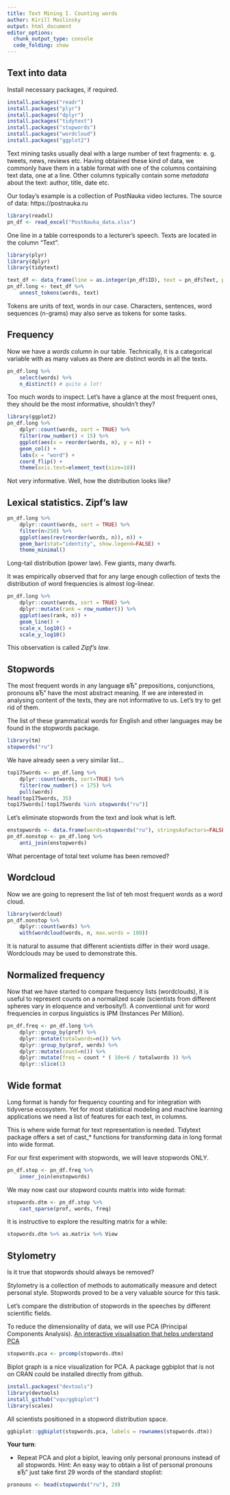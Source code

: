 ```yaml
---
title: Text Mining I. Counting words
author: Kirill Maslinsky
output: html_document
editor_options: 
  chunk_output_type: console
  code_folding: show
---
```


## Text into data

Install necessary packages, if required. 

```r
install.packages("readr")
install.packages("plyr")
install.packages("dplyr")
install.packages("tidytext")
install.packages("stopwords")
install.packages("wordcloud")
install.packages("ggplot2")
```

Text mining tasks usually deal with a large number of text fragments:
e. g. tweets, news, reviews etc. Having obtained these kind of data,
we commonly have them in a table format with one of the columns
containing text data, one at a line. Other columns typically contain
some *metadata* about the text: author, title, date etc.

Our today's example is a collection of PostNauka video lectures.
The source of data: https://postnauka.ru

```r
library(readxl)
pn_df <- read_excel("PostNauka_data.xlsx")
```

One line in a table corresponds to a lecturer's speech. Texts are
located in the column "Text".


```r

library(plyr)
library(dplyr)
library(tidytext)

text_df <- data_frame(line = as.integer(pn_df$ID), text = pn_df$Text, prof = pn_df$Profession_Code)
pn_df.long <- text_df %>%
    unnest_tokens(words, text)


```

Tokens are units of text, words in our case. Characters, sentences,
word sequences (n-grams) may also serve as tokens for some tasks.

## Frequency

Now we have a *words* column in our table. Technically, it is a
categorical variable with as many values as there are distinct words
in all the texts. 

```r
pn_df.long %>%
    select(words) %>%
    n_distinct() # quite a lot!
```

Too much words to inspect. Let's have a glance at the most frequent
ones, they should be the most informative, shouldn't they?

```r
library(ggplot2)
pn_df.long %>%
    dplyr::count(words, sort = TRUE) %>%
    filter(row_number() < 15) %>%
    ggplot(aes(x = reorder(words, n), y = n)) +
    geom_col() +
    labs(x = "word") + 
    coord_flip() +
    theme(axis.text=element_text(size=18))
```

Not very informative. Well, how the distribution looks like?

## Lexical statistics. Zipf's law

```r
pn_df.long %>%
    dplyr::count(words, sort = TRUE) %>%
    filter(n>250) %>%
    ggplot(aes(rev(reorder(words, n)), n)) +
    geom_bar(stat="identity", show.legend=FALSE) +
    theme_minimal()
```

Long-tail distribution (power law). Few giants, many dwarfs.

It was empirically observed that for any large enough collection of
texts the distribution of word frequencies is almost log-linear.

```r
pn_df.long %>%
    dplyr::count(words, sort = TRUE) %>%
    dplyr::mutate(rank = row_number()) %>%
    ggplot(aes(rank, n)) +
    geom_line() +
    scale_x_log10() +
    scale_y_log10()
```

This observation is called *Zipf's law*.

## Stopwords

The most frequent words in any language вЂ” prepositions, conjunctions,
pronouns вЂ” have the most abstract meaning. If we are interested in
analysing content of the texts, they are not informative to us. 
Let's try to get rid of them.

The list of these grammatical words for English and other languages
may be found in the stopwords package.

```r
library(tm)
stopwords("ru")
```

We have already seen a very similar list...

```r
top175words <- pn_df.long %>%
    dplyr::count(words, sort=TRUE) %>%
    filter(row_number() < 175) %>%
    pull(words)
head(top175words, 35)
top175words[!top175words %in% stopwords("ru")]
```

Let's eliminate stopwords from the text and look what is left. 

```r
enstopwords <- data.frame(words=stopwords("ru"), stringsAsFactors=FALSE)
pn_df.nonstop <- pn_df.long %>%
    anti_join(enstopwords)
```

What percentage of total text volume has been removed?

## Wordcloud

Now we are going to represent the list of teh most frequent words as a
word cloud.

```r
library(wordcloud)
pn_df.nonstop %>%
    dplyr::count(words) %>%
    with(wordcloud(words, n, max.words = 100))
```

It is natural to assume that different scientists differ in their word
usage. Wordclouds may be used to demonstrate this.


## Normalized frequency

Now that we have started to compare frequency lists (wordclouds), it
is useful to represent counts on a normalized scale (scientists from 
different spheres vary in eloquence and verbosity!). A conventional 
unit for word frequencies in corpus linguistics is IPM (Instances Per 
Million).


```r
pn_df.freq <- pn_df.long %>%
    dplyr::group_by(prof) %>%
    dplyr::mutate(totalwords=n()) %>%
    dplyr::group_by(prof, words) %>%
    dplyr::mutate(count=n()) %>%
    dplyr::mutate(freq = count * ( 10e+6 / totalwords )) %>%
    dplyr::slice(1)
```

## Wide format

Long format is handy for frequency counting and for integration with
tidyverse ecosystem. Yet for most statistical modeling and machine
learning applications we need a list of features for each text, in
columns.

This is where wide format for text representation is needed.  Tidytext
package offers a set of cast_* functions for transforming data in long
format into wide format.

For our first experiment with stopwords, we will leave stopwords ONLY.

```r
pn_df.stop <- pn_df.freq %>%
    inner_join(enstopwords)
```

We may now cast our stopword counts matrix into wide format:

```r
stopwords.dtm <- pn_df.stop %>%
    cast_sparse(prof, words, freq)
```

It is instructive to explore the resulting matrix for a while:

```r
stopwords.dtm %>% as.matrix %>% View
```

## Stylometry

Is it true that stopwords should always be removed?

Stylometry is a collection of methods to automatically measure and
detect personal style. Stopwords proved to be a very valuable source
for this task.

Let's compare the distribution of stopwords in the speeches by
different scientific fields.

To reduce the dimensionality of data, we will use PCA (Principal
Components Analysis). [An interactive visualisation that helps
understand PCA](http://setosa.io/ev/principal-component-analysis/)

```r
stopwords.pca <- prcomp(stopwords.dtm)
```

Biplot graph is a nice visualization for PCA.  A package ggbiplot that
is not on CRAN could be installed directly from github.

```r
install.packages("devtools")
library(devtools)
install_github("vqv/ggbiplot")
library(scales)
```

All scientists positioned in a stopword distribution space.

```r
ggbiplot::ggbiplot(stopwords.pca, labels = rownames(stopwords.dtm))
```

**Your turn**:

* Repeat PCA and plot a biplot, leaving only personal pronouns instead
  of all stopwords. 
  Hint: An easy way to obtain a list of personal pronouns вЂ” just take
  first 29 words of the standard stoplist:

```r
pronouns <- head(stopwords("ru"), 29)
```
